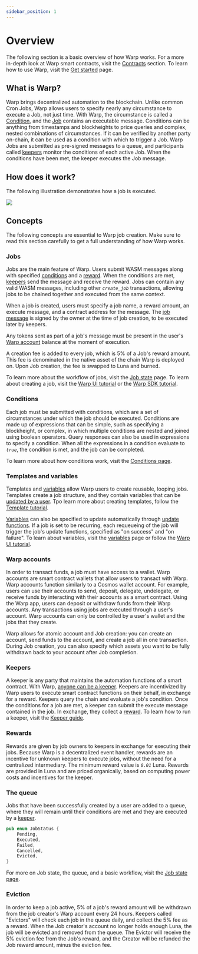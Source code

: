 ```yaml
---
sidebar_position: 1
---
```


# Overview

The following section is a basic overview of how Warp works. For a more in-depth look at Warp smart contracts, visit the [Contracts](../contracts/messages) section. To learn how to use Warp, visit the [Get started](../guides/ui-tutorial.mdx) page. 

## What is Warp?

Warp brings decentralized automation to the blockchain. Unlike common Cron Jobs, Warp allows users to specify nearly any circumstance to execute a Job, not just time. With Warp, the circumstance is called a [Condition](#conditions), and the [Job](#jobs) contains an executable message. Conditions can be anything from timestamps and blockheights to price queries and complex, nested combinations of circumstances. If it can be verified by another party on-chain, it can be used as a condition with which to trigger a Job. Warp Jobs are submitted as pre-signed messages to a queue, and participants called [keepers](#keepers) monitor the conditions of each active Job. When the conditions have been met, the keeper executes the Job message. 

## How does it work?

The following illustration demonstrates how a job is executed. 

![](/img/warp/job.png)

## Concepts

The following concepts are essential to Warp job creation. Make sure to read this section carefully to get a full understanding of how Warp works. 

### Jobs

Jobs are the main feature of Warp. Users submit WASM messages along with specified [conditions](#conditions) and a [reward](#rewards). When the conditions are met, [keepers](#keepers) send the message and receive the reward. Jobs can contain any valid WASM messages, including other _`create_job`_ transactions, allowing jobs to be chained together and executed from the same context.

When a job is created, users must specify a job name, a reward amount, an execute message, and a contract address for the message. The [job message](../contracts/messages.mdx) is signed by the owner at the time of job creation, to be executed later by keepers. 

Any tokens sent as part of a job's message must be present in the user's [Warp account](#account) balance at the moment of execution.

A creation fee is added to every job, which is 5% of a Job's reward amount. This fee is denominated in the native asset of the chain Warp is deployed on. Upon Job creation, the fee is swapped to Luna and burned.  

To learn more about the workflow of jobs, visit the [Job state](./state.mdx) page. To learn about creating a job, visit the [Warp UI tutorial](../guides/ui-tutorial.mdx) or the [Warp SDK tutorial](../guides/sdk-tutorial.mdx).

### Conditions

Each job must be submitted with conditions, which are a set of circumstances under which the job should be executed. Conditions are made up of expressions that can be simple, such as specifying a blockheight, or complex, in which multiple conditions are nested and joined using boolean operators. Query responses can also be used in expressions to specify a condition. When all the expressions in a condition evaluate to _`true`_, the condition is met, and the job can be completed. 

To learn more about how conditions work, visit the [Conditions page](./condition.mdx).

### Templates and variables

Templates and [variables](./variables.mdx) allow Warp users to create reusable, looping jobs. Templates create a job structure, and they contain variables that can be [updated by a user](../guides/ui-tutorial.mdx#create-a-job-using-a-premade-template). Tpo learn more about creating templates, follow the [Template tutorial](../guides/template.mdx). 


[Variables](./variables.mdx) can also be specified to update automatically through [update functions](./variables.mdx#update-functions-and-loops). If a job is set to be recurring, each requeueing of the job will trigger the job's update functions, specified as "on success" and "on failure". To learn about variables, visit the [variables](./variables.mdx) page or follow the [Warp UI tutorial](../guides/ui-tutorial.mdx). 

### Warp accounts

In order to transact funds, a job must have access to a wallet. Warp accounts are smart contract wallets that allow users to transact with Warp. Warp accounts function similarly to a Cosmos wallet account. For example, users can use their accounts to send, deposit, delegate, undelegate, or receive funds by interacting with their accounts as a smart contract. Using the Warp app, users can deposit or withdraw funds from their Warp accounts. Any transactions using jobs are executed through a user's account. Warp accounts can only be controlled by a user's wallet and the jobs that they create. 

Warp allows for atomic account and Job creation: you can create an account, send funds to the account, and create a job all in one transaction. During Job creation, you can also specify which assets you want to be fully withdrawn back to your account after Job completion. 

### Keepers

A keeper is any party that maintains the automation functions of a smart contract. With Warp, [anyone can be a keeper](../guides/keeper.mdx).  Keepers are incentivized by Warp users to execute smart contract functions on their behalf, in exchange for a reward. Keepers query the chain and evaluate a job's condition. Once the conditions for a job are met, a keeper can submit the execute message contained in the job. In exchange, they collect a [reward](#rewards). To learn how to run a keeper, visit the [Keeper guide](../guides/keeper.mdx). 

### Rewards 

Rewards are given by job owners to keepers in exchange for executing their jobs. Because Warp is a decentralized event handler, rewards are an incentive for unknown keepers to execute jobs, without the need for a centralized intermediary. The minimum reward value is _`0.01`_ Luna. Rewards are provided in Luna and are priced organically, based on computing power costs and incentives for the keeper. 

### The queue

Jobs that have been successfully created by a user are added to a queue, where they will remain until their conditions are met and they are executed by a [keeper](#keepers). 

```rust
pub enum JobStatus {
    Pending,
    Executed,
    Failed,
    Cancelled,
    Evicted,
}
```

For more on Job state, the queue, and a basic workflow, visit the [Job state page](./state.mdx).

### Eviction

In order to keep a job active, 5% of a job's reward amount will be withdrawn from the job creator's Warp account every 24 hours. Keepers called "Evictors" will check each job in the queue daily, and collect the 5% fee as a reward. When the Job creator's account no longer holds enough Luna, the job will be evicted and removed from the queue. The Evictor will receive the 5% eviction fee from the Job's reward, and the Creator will be refunded the Job reward amount, minus the eviction fee. 



